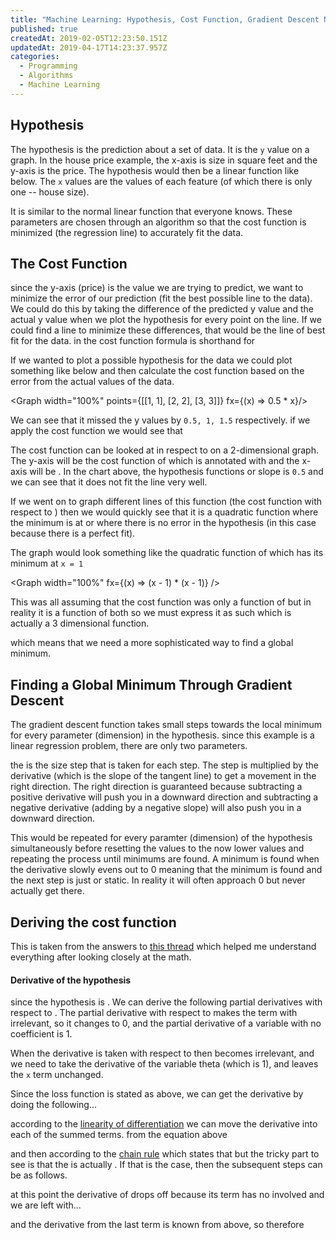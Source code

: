 ```yaml
---
title: "Machine Learning: Hypothesis, Cost Function, Gradient Descent Notes"
published: true
createdAt: 2019-02-05T12:23:50.151Z
updatedAt: 2019-04-17T14:23:37.957Z
categories:
  - Programming
  - Algorithms
  - Machine Learning
---
```


## Hypothesis

The hypothesis is the prediction about a set of data. It is the `y` value on a graph. In the house price example, the
x-axis is size in square feet and the y-axis is the price. The hypothesis would then be a linear function like
below. The `x` values are the values of each feature (of which there is only one -- house size).

<BlockMath math="h_\theta(x) = \theta_{0} + \theta_{1}x" />
<BlockMath math="f(x) = mx + b" />

It is similar to the normal linear function that everyone knows. These <InlineMath math="\theta" /> parameters are
chosen through an algorithm so that the cost function is minimized (the regression line) to accurately fit the data.

## The Cost Function

<BlockMath math="\frac{1}{2m} \displaystyle\sum_{i=1}^m (\check{y}_i - y_i)^2" />

since the y-axis (price) is the value we are trying to predict, we want to minimize the error of our prediction (fit the
best possible line to the data). We could do this by taking the difference of the predicted y value and the actual y
value when we plot the hypothesis for every point on the line. If we could find a line to minimize these differences,
that would be the line of best fit for the data.  <InlineMath math="\check{y}_i" /> in the cost function
formula is shorthand for <InlineMath math="h_{0}(x) \text{ or } \theta_{0} + \theta_{1}x" />

If we wanted to plot a possible hypothesis for the data we could plot something like below and then calculate the cost
function based on the error from the actual values of the data.

<Graph width="100%" points={[[1, 1], [2, 2], [3, 3]]} fx={(x) => 0.5 * x}/>

We can see that it missed the y values by `0.5, 1, 1.5` respectively. if we apply the cost function we would see that

<BlockMath math="\frac{1}{2 * 3} (.5^2 + 1^2 + 1.5^2) = \frac{1}{6} * 1.8125 = ~0.302" />

The cost function can be looked at in respect to <InlineMath math="\theta_{0} \text{ or } \theta_{1}" /> on a 2-dimensional
graph. The y-axis will be the cost function of <InlineMath math="\theta_{i}" /> which is annotated
with <InlineMath math="J(\theta_i)" /> and the x-axis will be <InlineMath math="\theta_{i}" />. In the chart above, the
hypothesis functions <InlineMath math="\theta_{1}" /> or slope is `0.5` and we can see that it does not fit the line very well.

If we went on to graph different lines of this function (the cost function with respect to <InlineMath math="\theta_1" />)
then we would quickly see that it is a quadratic function where the minimum is at <InlineMath math="\theta_1 = 1" /> or
where there is no error in the hypothesis (in this case because there is a perfect fit).

The graph would look something like the quadratic function of <InlineMath math="(x - 1)^2" /> which has its minimum at
`x = 1`

<Graph width="100%" fx={(x) => (x - 1) * (x - 1)} />

This was all assuming that the cost function was only a function of <InlineMath math="\theta_1" /> but in reality it is
a function of both <InlineMath math="\theta_1 \text{ and } \theta_0" /> so we must express it as such which is
actually a 3 dimensional function.

<BlockMath math="J(\theta_0, \theta_1) = \frac{1}{2m} \displaystyle\sum_{i=1}^m (\theta_0 + \theta_{1}x - y_i)^2" />

which means that we need a more sophisticated way to find a global minimum.

## Finding a Global Minimum Through Gradient Descent

The gradient descent function takes small steps towards the local minimum for every parameter (dimension) in the
hypothesis. since this example is a linear regression problem, there are only two parameters.

<BlockMath math="\theta_j := \theta_j - \alpha \frac{\partial}{\partial\theta_j} J(\theta_0,\theta_1)" />

the <InlineMath math="\alpha" /> is the size step that is taken for each step. The step is multiplied by the derivative
(which is the slope of the tangent line) to get a movement in the right direction. The right direction is guaranteed
because subtracting a positive derivative will push you in a downward direction and subtracting a negative derivative
(adding by a negative slope) will also push you in a downward direction.

This would be repeated for every paramter (dimension) of the hypothesis simultaneously before resetting the values to
the now lower values and repeating the process until minimums are found. A minimum is found when the derivative slowly
evens out to 0 meaning that the minimum is found and the next step is just <InlineMath math="\theta_j - 0" /> or static.
In reality it will often approach 0 but never actually get there.

## Deriving the cost function

This is taken from the answers to [this thread](https://math.stackexchange.com/questions/70728/partial-derivative-in-gradient-descent-for-two-variables)
which helped me understand everything after looking closely at the math.

#### Derivative of the hypothesis

since the hypothesis is <InlineMath math="h_{\theta}(x_{i}) = \theta_{0} + \theta_{1}x_{i}" />. We can derive the
following partial derivatives with respect to <InlineMath math="\theta_0 \text{and} \theta_1" />. The partial
derivative with respect to <InlineMath math="\theta_{0}" /> makes the term with <InlineMath math="\theta_1 x_1" />
irrelevant, so it changes to 0, and the partial derivative of a variable with no coefficient is 1.

<BlockMath math="
  \frac{\partial}{\partial\theta_{0}} h_{\theta}(x_{i})
  = \frac{\partial}{\partial\theta_{0}} (\theta_{0} + \theta_{1}x_{i})
  = \frac{\partial}{\partial\theta_{0}} \theta_{0} + \frac{\partial}{\partial\theta_{0}} \theta_{1}x_{i}
  = 1 + 0
  = 1
" />

When the derivative is taken with respect to <InlineMath math="\theta_{0}" /> then <InlineMath math="\theta_0" />
becomes irrelevant, and we need to take the derivative of the variable theta (which is 1), and leaves the `x` term
unchanged.

<BlockMath math="
  \frac{\partial}{\partial\theta_1} h_{\theta} (x_{i})
  = \frac{\partial}{\partial\theta_{1}} (\theta_{0} + \theta_{1}x_{i})
  = \frac{\partial}{\partial\theta_{1}} \theta_{0} + \frac{\partial}{\partial\theta_{1}}\theta_{1}x_{i}
  = 0 + x_{i}
  = x{i}
" />

Since the loss function is stated as above, we can get the derivative by doing the following...

<BlockMath math="
  \frac{\partial}{\partial\theta_j} J(\theta_0,\theta_1)
  = \frac{\partial}{\partial\theta_j} \Bigg[\frac{1}{2m} \sum_{i=1}^m (h_{\theta} (x_i) - y_i)^2 \Bigg]
" />

according to the [linearity of differentiation](https://en.wikipedia.org/wiki/Linearity_of_differentiation) we can
move the derivative into each of the summed terms. from the equation above

<BlockMath math="= \frac{1}{2m} \sum_{i=1}^m \frac{\partial}{\partial\theta_{j}} (h_\theta(x_i) - y_i)^2 "/>

and then according to the [chain rule](https://en.wikipedia.org/wiki/Chain_rule) which states
that <InlineMath math="f(g(x))^\prime = f^\prime(g(x))g^\prime(x)" /> but the tricky part to see is that
the <InlineMath math="g(x)" /> is actually <InlineMath math="h_{\theta}(x_{i}) - y_i" />. If that is the case,
then the subsequent steps can be as follows.

<BlockMath math="
  \begin{aligned}
  &\frac{1}{2m} \sum_{i=1}^m 2(h_\theta (x_i) - y_i) \frac{\partial}{\partial \theta_j} (h_\theta (x_i) - y_i) \\
  =&\frac{1}{m} \sum_{i=1}^m (h_\theta (x_i) - y_i) \Bigg[ \frac{\partial}{\partial \theta_j} h_\theta (x_i) -
     \frac{\partial}{\partial \theta_j} y_i \Bigg] \\
  \end{aligned}
" />

at this point the derivative of <InlineMath math="y_i" /> drops off because its term has no <InlineMath math="\theta_j" />
involved and we are left with...

<BlockMath math="\frac{1}{m} \sum_{i=1}^m (h_\theta (x_i) - y_i) \frac{\partial}{\partial \theta_j} h_\theta (x_i)" />

and the derivative from the last term is known from above, so therefore

<BlockMath math="
  \begin{aligned}
    & \frac{\partial}{\partial \theta_0} J(\theta_0, \theta_1) = \frac{1}{m} \sum_{i=1}^m (h_\theta (x_i) - y_i) \\
    & \frac{\partial}{\partial \theta_1} J(\theta_0, \theta_1) = \frac{1}{m} \sum_{i=1}^m (h_\theta (x_i) - y_i) x_i \\
  \end{aligned}
" />
